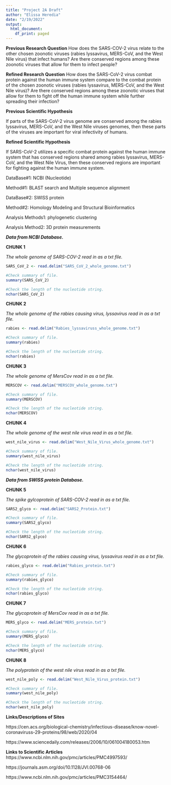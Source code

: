 ---
title: "Project 2A Draft"
author: "Elissa Heredia"
date: "2/19/2022"
output:
  html_document:
    df_print: paged
---

**Previous Research Question**
How does the SARS-COV-2 virus relate to the other chosen zoonotic viruses (rabies lyssavirus, MERS-CoV, and the West Nile virus) that infect humans?  Are there conserved regions among these zoonotic viruses that allow for them to infect people?

**Refined Research Question**
How does the SARS-CoV-2 virus combat protein against the human immune system compare to the combat protein of the chosen zoonotic viruses (rabies lyssavirus, MERS-CoV, and the West Nile virus)? Are there conserved regions among these zoonotic viruses that allow for them to fight off the human immune system while further spreading their infection? 

**Previous Scientific Hypothesis**

If parts of the SARS-CoV-2 virus genome are conserved among the rabies lyssavirus, MERS-CoV, and the West Nile viruses genomes, then these parts of the viruses are important for viral infectivity of humans.

**Refined Scientific Hypothesis**

If SARS-CoV-2 utilizes a specific combat protein against the human immune system that has conserved regions shared among rabies lyssavirus, MERS-CoV, and the West Nile Virus, then these conserved regions are important for fighting against the human immune system.


DataBase#1: NCBI (Nucleotide)

Method#1: BLAST search and Multiple sequence alignment

DataBase#2: SWISS protein

Method#2: Homology Modeling and Structural Bioinformatics

Analysis Methods1: phylogenetic clustering

Analysis Method2: 3D protein measurements

***Data from NCBI Database.***

**CHUNK 1**

*The whole genome of SARS-COV-2 read in as a txt file.*

```{r}
SARS_CoV_2 <- read.delim("SARS_CoV_2_whole_genome.txt")

#Check summary of file.
summary(SARS_CoV_2)

#Check the length of the nucleotide string.
nchar(SARS_CoV_2)
```
**CHUNK 2**

*The whole genome of the rabies causing virus, lyssavirus read in as a txt file.*

```{r}
rabies <- read.delim("Rabies_lyssaviruss_whole_genome.txt")

#Check summary of file.
summary(rabies)

#Check the length of the nucleotide string.
nchar(rabies)
```

**CHUNK 3**

*The whole genome of MersCov read in as a txt file.*

```{r}
MERSCOV <- read.delim("MERSCOV_whole_genome.txt")

#Check summary of file.
summary(MERSCOV)

#Check the length of the nucleotide string.
nchar(MERSCOV)
```

**CHUNK 4**

*The whole genome of the west nile virus read in as a txt file.*

```{r}
west_nile_virus <- read.delim("West_Nile_Virus_whole_genome.txt")

#Check summary of file.
summary(west_nile_virus)

#Check the length of the nucleotide string.
nchar(west_nile_virus)
```


***Data from SWISS protein Database.***

**CHUNK 5**

*The spike gylcoprotein of SARS-COV-2 read in as a txt file.*

```{r}
SARS2_glyco <- read.delim("SARS2_Protein.txt")

#Check summary of file.
summary(SARS2_glyco)

#Check the length of the nucleotide string.
nchar(SARS2_glyco)
```

**CHUNK 6**

*The glycoprotein of the rabies causing virus, lyssavirus read in as a txt file.*

```{r}
rabies_glyco <- read.delim("Rabies_protein.txt")

#Check summary of file.
summary(rabies_glyco)

#Check the length of the nucleotide string.
nchar(rabies_glyco)
```

**CHUNK 7**

*The glycoprotein of MersCov read in as a txt file.*

```{r}
MERS_glyco <- read.delim("MERS_protein.txt")

#Check summary of file.
summary(MERS_glyco)

#Check the length of the nucleotide string.
nchar(MERS_glyco)
```

**CHUNK 8**

*The polyprotein of the west nile virus read in as a txt file.*

```{r}
west_nile_poly <- read.delim("West_Nile_Virus_protein.txt")

#Check summary of file.
summary(west_nile_poly)

#Check the length of the nucleotide string.
nchar(west_nile_poly)
```
**Links/Descriptions of Sites**

https://cen.acs.org/biological-chemistry/infectious-disease/know-novel-coronaviruss-29-proteins/98/web/2020/04

https://www.sciencedaily.com/releases/2006/10/061004180053.htm



**Links to Scientific Articles**
https://www.ncbi.nlm.nih.gov/pmc/articles/PMC4997593/

https://journals.asm.org/doi/10.1128/JVI.00768-06

https://www.ncbi.nlm.nih.gov/pmc/articles/PMC3154464/